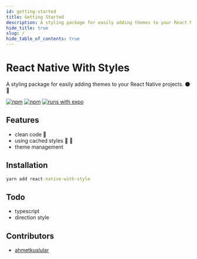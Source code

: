 ```yaml
---
id: getting-started
title: Getting Started
description: A styling package for easily adding themes to your React Native projects. 🌑🔆
hide_title: true
slug: /
hide_table_of_contents: true
---
```


# React Native With Styles

A styling package for easily adding themes to your React Native projects. 🌑 🔆

[![npm](https://img.shields.io/npm/v/react-native-with-style)](https://img.shields.io/npm/v/react-native-with-style) [![npm](https://img.shields.io/npm/l/react-native-with-style?style=flat-square)](https://www.npmjs.com/package/react-native-with-style) [![runs with expo](https://img.shields.io/badge/Runs%20with%20Expo-4630EB.svg?style=flat-square&logo=EXPO&labelColor=f3f3f3&logoColor=000)](https://expo.io/)

## Features

- clean code 🚀
- using cached styles 🌚 🌝
- theme management

## Installation

```cmd
yarn add react-native-with-style
```

## Todo

- typescript
- direction style

## Contributors

- [ahmetkuslular](https://twitter.com/ahmetkuslular)
